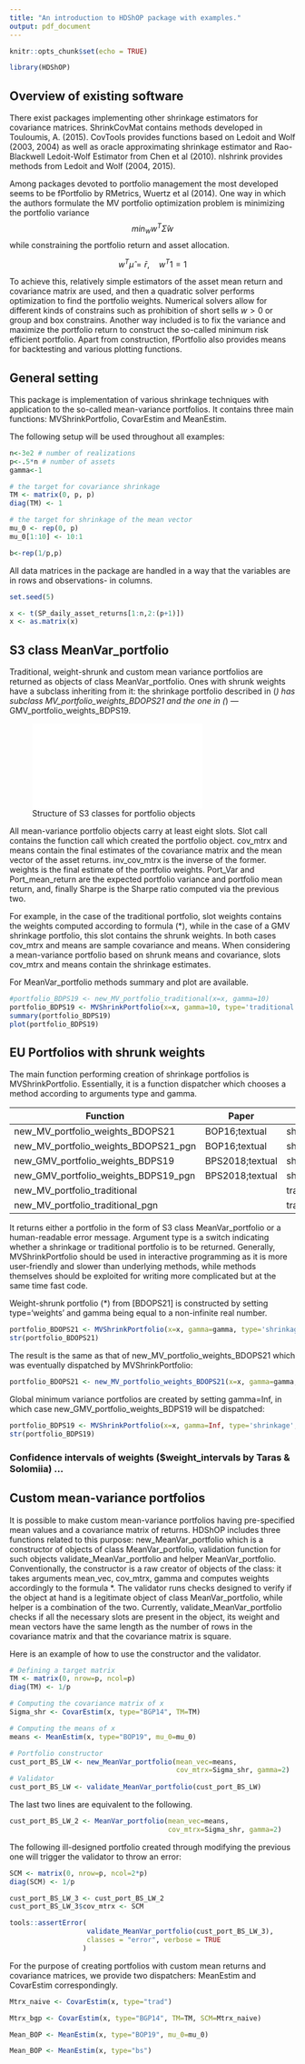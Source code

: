 ```yaml
---
title: "An introduction to HDShOP package with examples."
output: pdf_document
---
```


```r
knitr::opts_chunk$set(echo = TRUE)
```

```r
library(HDShOP)
```

## Overview of existing software
There exist packages implementing other shrinkage estimators for covariance matrices. ShrinkCovMat contains methods developed in Touloumis, A. (2015). CovTools provides functions based on Ledoit and Wolf (2003, 2004) as well as oracle approximating shrinkage estimator and Rao-Blackwell Ledoit-Wolf Estimator from Chen et al (2010). nlshrink provides methods from Ledoit and Wolf (2004, 2015). 

Among packages devoted to portfolio management the most developed seems to be fPortfolio by RMetrics, Wuertz et al (2014). One way in which the authors formulate the MV portfolio optimization problem is minimizing the portfolio variance 
$$
min_w w^T \hat \Sigma w
$$
while constraining the portfolio return and asset allocation.

$$
w^T \hat \mu = \bar r, \quad w^T 1 = 1
$$

To achieve this, relatively simple estimators of the asset mean return and covariance matrix are used, and then a quadratic solver performs optimization to find the portfolio weights. Numerical solvers allow for different kinds of constrains such as prohibition of short sells $w>0$ or group and box constrains. Another way included is to fix the variance and maximize the portfolio return to construct the so-called minimum risk efficient portfolio. Apart from construction, fPortfolio also provides means for backtesting and various plotting functions.


## General setting
This package is implementation of various shrinkage techniques with application to the so-called mean-variance portfolios. It contains three main functions: MVShrinkPortfolio, CovarEstim and MeanEstim. 

The following setup will be used throughout all examples:
```r

n<-3e2 # number of realizations
p<-.5*n # number of assets
gamma<-1

# the target for covariance shrinkage
TM <- matrix(0, p, p) 
diag(TM) <- 1

# the target for shrinkage of the mean vector
mu_0 <- rep(0, p)
mu_0[1:10] <- 10:1

b<-rep(1/p,p)
```

All data matrices in the package are handled in a way that the variables are in rows and observations- in columns.
```r
set.seed(5)

x <- t(SP_daily_asset_returns[1:n,2:(p+1)])
x <- as.matrix(x)
```


## S3 class MeanVar_portfolio
Traditional, weight-shrunk and custom mean variance portfolios are returned as objects of class MeanVar_portfolio. Ones with shrunk weights have a subclass inheriting from it: the shrinkage portfolio described in (*) has subclass MV_portfolio_weights_BDOPS21 and the one in (*) --- GMV_portfolio_weights_BDPS19. 

![Structure of S3 classes for portfolio objects](Scheme_Classes.pdf){}

All mean-variance portfolio objects carry at least eight slots. Slot call contains the function call which created the portfolio object. cov_mtrx and means contain the final estimates of the covariance matrix and the mean vector of the asset returns. inv_cov_mtrx is the inverse of the former. weights is the final estimate of the portfolio weights. Port_Var and Port_mean_return are the expected portfolio variance and portfolio mean return, and, finally Sharpe is the Sharpe ratio computed via the previous two.

For example, in the case of the traditional portfolio, slot weights contains the weights computed according to formula (*), while in the case of a GMV shrinkage portfolio, this slot contains the shrunk weights. In both cases cov_mtrx and means are sample covariance and means. When considering a mean-variance portfolio based on shrunk means and covariance, slots cov_mtrx and means contain the shrinkage estimates.

For MeanVar_portfolio methods summary and plot are available.
```r
#portfolio_BDPS19 <- new_MV_portfolio_traditional(x=x, gamma=10)
portfolio_BDPS19 <- MVShrinkPortfolio(x=x, gamma=10, type='traditional')
summary(portfolio_BDPS19)
plot(portfolio_BDPS19)
```


## EU Portfolios with shrunk weights
The main function performing creation of shrinkage portfolios is MVShrinkPortfolio. Essentially, it is a function dispatcher which chooses a method according to arguments type and gamma. 
 
 | Function | Paper | Type | gamma | p/n |
 | --- | --- | --- | --- | --- |
 | new_MV_portfolio_weights_BDOPS21 | BOP16;textual | shrinkage | < Inf | <1 |
 | new_MV_portfolio_weights_BDOPS21_pgn | BOP16;textual | shrinkage | < Inf | >1 |
 | new_GMV_portfolio_weights_BDPS19 | BPS2018;textual | shrinkage | Inf | <1 |
 | new_GMV_portfolio_weights_BDPS19_pgn | BPS2018;textual | shrinkage | Inf | >1 |
 | new_MV_portfolio_traditional |  | traditional | > 0 | <1 |
 | new_MV_portfolio_traditional_pgn |  | traditional | > 0 | >1 |

It returns either a portfolio in the form of S3 class MeanVar_portfolio or a human-readable error message. Argument type is a switch indicating whether a shrinkage or traditional portfolio is to be returned. Generally, MVShrinkPortfolio should be used in interactive programming as it is more user-friendly and slower than underlying methods, while methods themselves should be exploited for writing more complicated but at the same time fast code.


Weight-shrunk portfolio (*) from [BDOPS21] is constructed by setting type='weights' and gamma being equal to a non-infinite real number. 
```r
portfolio_BDOPS21 <- MVShrinkPortfolio(x=x, gamma=gamma, type='shrinkage', b=b, beta = 0.05)
str(portfolio_BDOPS21)
```

The result is the same as that of new_MV_portfolio_weights_BDOPS21 which was eventually dispatched by MVShrinkPortfolio:
```r
portfolio_BDOPS21 <- new_MV_portfolio_weights_BDOPS21(x=x, gamma=gamma, b=b, beta = 0.05)
```

Global minimum variance portfolios are created by setting gamma=Inf, in which case new_GMV_portfolio_weights_BDPS19	will be dispatched:
```r
portfolio_BDPS19 <- MVShrinkPortfolio(x=x, gamma=Inf, type='shrinkage', b=b, beta = 0.05)
str(portfolio_BDPS19)
```

### Confidence intervals of weights ($weight_intervals by Taras & Solomiia) ...


## Custom mean-variance portfolios
It is possible to make custom mean-variance portfolios having pre-specified mean values and a covariance matrix of returns. HDShOP includes three functions related to this purpose: new_MeanVar_portfolio which is a constructor of objects of class MeanVar_portfolio, validation function for such objects validate_MeanVar_portfolio and helper MeanVar_portfolio. Conventionally, the constructor is a raw creator of objects of the class: it takes arguments mean_vec, cov_mtrx, gamma and computes weights accordingly to the formula *. The validator runs checks designed to verify if the object at hand is a legitimate object of class MeanVar_portfolio, while helper is a combination of the two. Currently, validate_MeanVar_portfolio checks if all the necessary slots are present in the object, its weight and mean vectors have the same length as the number of rows in the covariance matrix and that the covariance matrix is square.

Here is an example of how to use the constructor and the validator.
```r
# Defining a target matrix
TM <- matrix(0, nrow=p, ncol=p)
diag(TM) <- 1/p

# Computing the covariance matrix of x
Sigma_shr <- CovarEstim(x, type="BGP14", TM=TM)

# Computing the means of x
means <- MeanEstim(x, type="BOP19", mu_0=mu_0)

# Portfolio constructor
cust_port_BS_LW <- new_MeanVar_portfolio(mean_vec=means, 
                                         cov_mtrx=Sigma_shr, gamma=2)
# Validator
cust_port_BS_LW <- validate_MeanVar_portfolio(cust_port_BS_LW)
```
The last two lines are equivalent to the following.
```r
cust_port_BS_LW_2 <- MeanVar_portfolio(mean_vec=means, 
                                       cov_mtrx=Sigma_shr, gamma=2)
```

The following ill-designed portfolio created through modifying the previous one will trigger the validator to throw an error:
```r
SCM <- matrix(0, nrow=p, ncol=2*p)
diag(SCM) <- 1/p

cust_port_BS_LW_3 <- cust_port_BS_LW_2
cust_port_BS_LW_3$cov_mtrx <- SCM

tools::assertError(
                   validate_MeanVar_portfolio(cust_port_BS_LW_3),
                   classes = "error", verbose = TRUE
                  )
```

For the purpose of creating portfolios with custom mean returns and covariance matrices, we provide two dispatchers: MeanEstim and CovarEstim correspondingly.
```r
Mtrx_naive <- CovarEstim(x, type="trad")

Mtrx_bgp <- CovarEstim(x, type="BGP14", TM=TM, SCM=Mtrx_naive)

Mean_BOP <- MeanEstim(x, type="BOP19", mu_0=mu_0)

Mean_BOP <- MeanEstim(x, type="bs")
```


